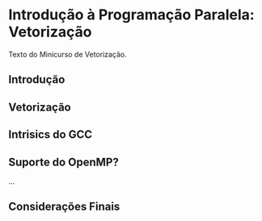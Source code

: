 # Introdução à Programação Paralela: Vetorização


Texto do Minicurso de Vetorização.

##  Introdução {#sec-vet-intro}

## Vetorização

## Intrisics do GCC

## Suporte do OpenMP?

...

## Considerações Finais {#sec-vet-consid-finais}


